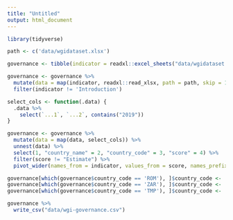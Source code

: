 ```yaml
---
title: "Untitled"
output: html_document
---
```


```r
library(tidyverse)
```

```r

path <- c('data/wgidataset.xlsx')

governance <- tibble(indicator = readxl::excel_sheets("data/wgidataset.xlsx"))

governance <- governance %>% 
  mutate(data = map(indicator, readxl::read_xlsx, path = path, skip = 13, na = '#N/A')) %>% 
  filter(indicator != 'Introduction')

```

```r

select_cols <- function(.data) {
  .data %>% 
    select(`...1`, `...2`, contains("2019"))
}

governance <- governance %>% 
  mutate(data = map(data, select_cols)) %>% 
  unnest(data) %>% 
  select(1, "country_name" = 2, "country_code" = 3, "score" = 4) %>% 
  filter(score != "Estimate") %>% 
  pivot_wider(names_from = indicator, values_from = score, names_prefix = "WGI - ") 

governance[which(governance$country_code == 'ROM'), ]$country_code <- 'ROU'
governance[which(governance$country_code == 'ZAR'), ]$country_code <- 'COD'
governance[which(governance$country_code == 'TMP'), ]$country_code <- 'TLS'

```

```r

governance %>% 
  write_csv("data/wgi-governance.csv")

```


